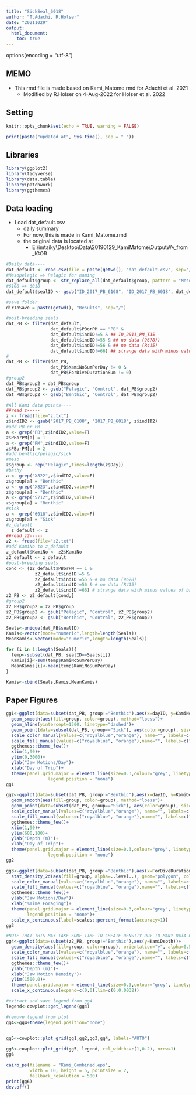 ---
title: "SickSeal_6018"
author: "T.Adachi, R.Holser"
date: "20211029"
output: 
  html_document:
    toc: true
---


<style type="text/css">
.main-container {
  max-width: 10000px;
  margin-left: auto;
  margin-right: auto;
}
</style>

options(encoding = "utf-8")


## MEMO
- This rmd file is made based on Kami_Matome.rmd for Adachi et al. 2021
  - Modified by R.Holser on 4-Aug-2022 for Holser et al. 2022


## Setting
```{r setting, include=FALSE}
knitr::opts_chunk$set(echo = TRUE, warning = FALSE)
```

```{r timelog, echo = FALSE}
print(paste("updated at", Sys.time(), sep = " "))
```

## Libraries
```{r results = "asis", echo=FALSE,warning=FALSE, message = FALSE}
library(ggplot2)
library(tidyverse)
library(data.table)
library(patchwork)
library(ggthemes)
```

## Data loading
- Load dat_default.csv
  - daily summary
  - For now, this is made in Kami_Matome.rmd 
  - the original data is located at 
    - E:\\imtaiky\\Desktop\\Data\\20190129_KamiMatome\\OutputWv_from_IGOR

```{r data loading, results = "asis", echo=FALSE,warning=FALSE, message = FALSE}
#Daily data----
dat_default <- read.csv(file = paste(getwd(), "dat_default.csv", sep="/"))
#Mesopelagic => Pelagic for naming
dat_default$group <- str_replace_all(dat_default$group, pattern = "Mesopelagic", replacement = "Pelagic")
#6108 => 6018
dat_default$sealID <- gsub("ID_2017_PB_6108", "ID_2017_PB_6018", dat_default$sealID)

#save folder
dirToSave = paste(getwd(), "Results", sep="/")

#post-breeding seals
dat_PB <- filter(dat_default,
                 dat_default$PBorPM == "PB" &
                 dat_default$indID!=5 & ## ID_2011_PM_T35 
                 dat_default$indID!=55 & ## no data (9678))
                 dat_default$indID!=56 & ## no data (R415)
                 dat_default$indID!=66) ## strange data with minus values of bathy (4441)?@
#
dat_PB <- filter(dat_PB,
                 dat_PB$KamiNoSumPerDay != 0 &
                 dat_PB$ForDiveDurationSum != 0)
#group2
dat_PB$group2 = dat_PB$group
dat_PB$group2 <- gsub("Pelagic", "Control", dat_PB$group2)
dat_PB$group2 <- gsub("Benthic", "Control", dat_PB$group2)

#All Kami data points----
##read z-----
z <- fread(file="z.txt")
z$indID2 <- gsub("2017_PB_6108", "2017_PB_6018", z$indID2)
#add PB or PM
a <- grep("PB",z$indID2,value=F)
z$PBorPM[a] = 1
a <- grep("PM",z$indID2,value=F)
z$PBorPM[a] = 2
#add benthic/pelagic/sick
#meso
z$group <- rep("Pelagic",times=length(z$Day))
#bathy
a <- grep("X822",z$indID2,value=F)
z$group[a] = "Benthic"
a <- grep("X823",z$indID2,value=F)
z$group[a] = "Benthic"
a <- grep("5712",z$indID2,value=F)
z$group[a] = "Benthic"  
#sick
a <- grep("6018",z$indID2,value=F)
z$group[a] = "Sick"
#z_default
  z_default <- z
##read z2-----
z2 <- fread(file="z2.txt")
#add KamiNo to z_default
z_default$KamiNo <- z2$KamiNo
z2_default <- z_default  
#post-breeding seals
cond <- (z2_default$PBorPM == 1 & 
           z2_default$indID!=5 & 
           z2_default$indID!=55 & # no data (9678)
           z2_default$indID!=56 & # no data (R415)
           z2_default$indID!=66) # strange data with minus values of bathy (4441)
z2_PB <- z2_default[cond,]
#group2
z2_PB$group2 = z2_PB$group
z2_PB$group2 <- gsub("Pelagic", "Control", z2_PB$group2)
z2_PB$group2 <- gsub("Benthic", "Control", z2_PB$group2)

```


```{r}
Seals<-unique(dat_PB$sealID)
Kamis<-vector(mode="numeric",length=length(Seals))
MeanKamis<-vector(mode="numeric",length=length(Seals))

for (i in 1:length(Seals)){
  temp<-subset(dat_PB, sealID==Seals[i])
  Kamis[i]<-sum(temp$KamiNoSumPerDay)
  MeanKamis[i]<-mean(temp$KamiNoSumPerDay)
}

Kamis<-cbind(Seals,Kamis,MeanKamis)
```


## Paper Figures

```{r Kami/Day~Trip, echo=FALSE,warning=FALSE, message = FALSE}

gg1<-ggplot(data=subset(dat_PB, group!="Benthic"),aes(x=dayID, y=KamiNoSumPerDay))+
  geom_smooth(aes(fill=group, color=group), method="loess")+
  geom_hline(yintercept=1500, linetype="dashed")+
  geom_point(data=subset(dat_PB, group=="Sick"), aes(color=group), size=1.5)+
  scale_color_manual(values=c("royalblue","orange"), name="", labels=c("Normal", "Seal 6018"))+
  scale_fill_manual(values=c("royalblue", "orange"),name="", labels=c("Normal", "Seal 6018"))+
  ggthemes::theme_few()+
  xlim(1,90)+
  ylim(0,3000)+
  ylab("Jaw Motions/Day")+
  xlab("Day of Trip")+
  theme(panel.grid.major = element_line(size=0.3,colour="grey", linetype = "dashed"),
                legend.position = "none")
gg1
```


```{r KamiDepth~Trip, echo=FALSE,warning=FALSE, message = FALSE}

gg2<-ggplot(data=subset(dat_PB, group!="Benthic"),aes(x=dayID, y=KamiDepth))+
  geom_smooth(aes(fill=group, color=group), method="loess")+
  geom_point(data=subset(dat_PB, group=="Sick"), aes(color=group), size=1.5)+
  scale_color_manual(values=c("royalblue","orange"), name="", labels=c("Normal", "Seal 6018"))+
  scale_fill_manual(values=c("royalblue", "orange"),name="", labels=c("Normal", "Seal 6018"))+
  ggthemes::theme_few()+
  xlim(1,90)+
  ylim(600,100)+
  ylab("Depth (m)")+
  xlab("Day of Trip")+
  theme(panel.grid.major = element_line(size=0.3,colour="grey", linetype = "dashed"),
                legend.position = "none")
gg2

```



```{r Kami~ForagingTime, echo=FALSE,warning=FALSE, message = FALSE}

gg3<-ggplot(data=subset(dat_PB, group!="Benthic"),aes(x=ForDiveDurationSum/60/60/24, y=KamiNoSumPerDay))+
  stat_density_2d(aes(fill=group, alpha=..level..), geom="polygon", color="transparent")+
  scale_color_manual(values=c("royalblue","orange"), name="", labels=c("Normal", "Seal 6018"))+
  scale_fill_manual(values=c("royalblue", "orange"),name="", labels=c("Normal", "Seal 6018"))+
  ggthemes::theme_few()+
  ylab("Jaw Motions/Day")+
  xlab("%Time Foraging")+
  theme(panel.grid.major = element_line(size=0.3,colour="grey", linetype = "dashed"),
        legend.position = "none")+
  scale_x_continuous(label=scales::percent_format(accuracy=1))
gg3

```


```{r Density of Kami Depths, echo=FALSE,warning=FALSE, message = FALSE}

#NOTE THAT THIS MAY TAKE SOME TIME TO CREATE DENSITY DUE TO MANY DATA POINTS 
gg4<-ggplot(data=subset(z2_PB, group!="Benthic"),aes(y=KamiDepth))+
  geom_density(aes(fill=group, color=group), orientation="y", alpha=0.5 ,size=1)+
  scale_color_manual(values=c("royalblue","orange"), name="", labels=c("Normal", "Seal 6018"))+
  scale_fill_manual(values=c("royalblue", "orange"),name="", labels=c("Normal", "Seal 6018"))+
  ggthemes::theme_few()+
  ylab("Depth (m)")+
  xlab("Jaw Motion Density")+
  ylim(1500,0)+
  theme(panel.grid.major = element_line(size=0.3,colour="grey", linetype = "dashed"))+
  scale_x_continuous(expand=c(0,0),lim=c(0,0.0032))

#extract and save legend from gg4
legend<-cowplot::get_legend(gg4)

#remove legend from plot
gg4<-gg4+theme(legend.position="none")
  
```


```{r Figure 7 - Combined Plot, echo=FALSE}

gg5<-cowplot::plot_grid(gg1,gg2,gg3,gg4, labels="AUTO")

gg6<-cowplot::plot_grid(gg5, legend, rel_widths=c(1,0.2), nrow=1)
gg6

cairo_ps(filename = "Kami_Combined.eps",
         width = 10, height = 5, pointsize = 2,
         fallback_resolution = 500)
print(gg6)
dev.off()

```

